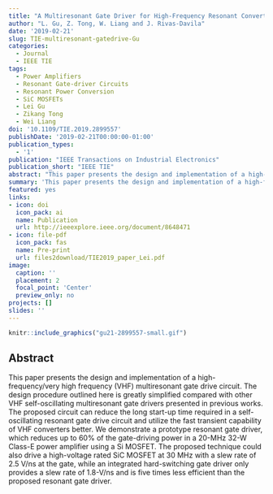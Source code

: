 ```yaml
---
title: "A Multiresonant Gate Driver for High-Frequency Resonant Converters"
author: "L. Gu, Z. Tong, W. Liang and J. Rivas-Davila"
date: '2019-02-21'
slug: TIE-multiresonant-gatedrive-Gu
categories:
  - Journal
  - IEEE TIE
tags: 
  - Power Amplifiers
  - Resonant Gate-driver Circuits
  - Resonant Power Conversion
  - SiC MOSFETs
  - Lei Gu
  - Zikang Tong
  - Wei Liang
doi: '10.1109/TIE.2019.2899557'
publishDate: '2019-02-21T00:00:00-01:00'
publication_types:
  - '1'
publication: "IEEE Transactions on Industrial Electronics"
publication_short: "IEEE TIE"
abstract: "This paper presents the design and implementation of a high-frequency/very high frequency (VHF) multiresonant gate drive circuit. The design procedure outlined here is greatly simplified compared with other VHF self-oscillating multiresonant gate drivers presented in previous works. The proposed circuit can reduce the long start-up time required in a self-oscillating resonant gate drive circuit and utilize the fast transient capability of VHF converters better. We demonstrate a prototype resonant gate driver, which reduces up to 60% of the gate-driving power in a 20-MHz 32-W Class-E power amplifier using a Si MOSFET. The proposed technique could also drive a high-voltage rated SiC MOSFET at 30 MHz with a slew rate of 2.5 V/ns at the gate, while an integrated hard-switching gate driver only provides a slew rate of 1.8-V/ns and is five times less efficient than the proposed resonant gate driver."
summary: 'This paper presents the design and implementation of a high-frequency/very high frequency (VHF) multiresonant gate drive circuit. The proposed circuit can reduce the long start-up time required in a self-oscillating resonant gate drive circuit and utilize the fast transient capability of VHF converters better. We demonstrate a prototype resonant gate driver, which reduces up to 60% of the gate-driving power in a 20-MHz 32-W Class-E power amplifier using a Si MOSFET.'
featured: yes
links:
- icon: doi
  icon_pack: ai
  name: Publication
  url: http://ieeexplore.ieee.org/document/8648471
- icon: file-pdf
  icon_pack: fas
  name: Pre-print
  url: files2download/TIE2019_paper_Lei.pdf
image:
  caption: ''
  placement: 2
  focal_point: 'Center'
  preview_only: no
projects: []
slides: ''
---
```



```r
knitr::include_graphics("gu21-2899557-small.gif")
```

## Abstract 

This paper presents the design and implementation of a high-frequency/very high frequency (VHF) multiresonant gate drive circuit. The design procedure outlined here is greatly simplified compared with other VHF self-oscillating multiresonant gate drivers presented in previous works. The proposed circuit can reduce the long start-up time required in a self-oscillating resonant gate drive circuit and utilize the fast transient capability of VHF converters better. We demonstrate a prototype resonant gate driver, which reduces up to 60% of the gate-driving power in a 20-MHz 32-W Class-E power amplifier using a Si MOSFET. The proposed technique could also drive a high-voltage rated SiC MOSFET at 30 MHz with a slew rate of 2.5 V/ns at the gate, while an integrated hard-switching gate driver only provides a slew rate of 1.8-V/ns and is five times less efficient than the proposed resonant gate driver.